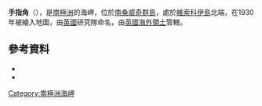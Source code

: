 {{Coord|56|41|S|27|13|W|source:GNIS|display=title}}

'''手指角'''（{{lang-en|Finger Point}}），是[[南極洲|南極洲]]的海岬，位於[[南桑威奇群島|南桑威奇群島]]，處於[[維索科伊島|維索科伊島]]北端，在1930年被繪入地圖，由[[英國|英國]]研究隊命名，由[[英國海外領土|英國海外領土]]管轄。

==參考資料==
*{{cite gnis | type = antarid | id = 4917| name = Finger Point | accessdate = 2012-03-22}}
*{{usgs-gazetteer|id=4917|name=Finger Point}}

{{Antarctica-geo-stub}}
[[Category:南極洲海岬|Category:南極洲海岬]]